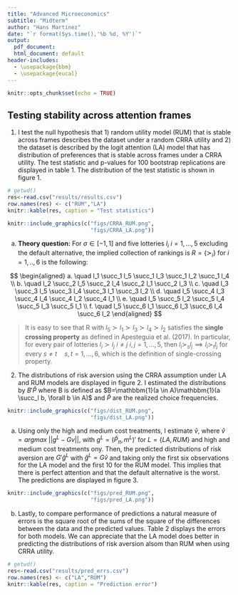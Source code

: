 ```yaml
---
title: "Advanced Microeconomics"
subtitle: "Midterm"
author: "Hans Martinez"
date: "`r format(Sys.time(),'%b %d, %Y')`"
output:
  pdf_document:
  html_document: default
header-includes:
  - \usepackage{bbm}
  - \usepackage{eucal}
---
```


```r
knitr::opts_chunk$set(echo = TRUE)
```

## Testing stability across attention frames

1. I test the null hypothesis that 1) random utility model (RUM) that is stable across frames describes the dataset under a random CRRA utility and 2) the dataset is described by the logit attention (LA) model that has distribution of preferences that is stable across frames under a CRRA utility. The test statistic and p-values for 100 bootstrap replications are displayed in table 1. The distribution of the test statistic is shown in figure 1.

```r
# getwd()
res<-read.csv("results/results.csv")
row.names(res) <- c("RUM","LA")
knitr::kable(res, caption = "Test statistics")
```

<!-- ![Distribution of the test statistics](figs/CRRA_RUM.png){width="50%"}![](figs/CRRA_LA.png){width="50%"} -->



```r
knitr::include_graphics(c("figs/CRRA_RUM.png",
                          "figs/CRRA_LA.png"))
```

a. **Theory question:** For $\sigma \in [-1,1]$ and five lotteries $l_i$ $i=1,...,5$ excluding the default alternative, the implied collection of rankings is $R=\{\succ_i\} \text{ for } i=1,..,6$ is the following:

$$
\begin{aligned}
a. \quad l_1 \succ_1 l_5 \succ_1 l_3 \succ_1 l_2 \succ_1 l_4 \\
b. \quad l_2 \succ_2 l_5 \succ_2 l_4 \succ_2 l_1 \succ_2 l_3 \\
c. \quad l_3 \succ_3 l_5 \succ_3 l_4 \succ_3 l_1 \succ_3 l_2 \\ 
d. \quad l_5 \succ_4 l_3 \succ_4 l_4 \succ_4 l_2 \succ_4 l_1 \\ 
e. \quad l_5 \succ_5 l_2 \succ_5 l_4 \succ_5 l_3 \succ_5 l_1 \\
f. \quad l_5 \succ_6 l_1 \succ_6 l_3 \succ_6 l_4 \succ_6 l_2
\end{aligned}
$$

>It is easy to see that R with $l_5 \succ l_1 \succ l_3 \succ l_4 \succ l_2$ satisfies the **single crossing property** as defined in Apesteguia et al. (2017). In particular, for every pair of lotteries $l_i \succ l_j$ $i \ne j$ $i,j=1,...,5$, then $l_i \succ_s l_j \implies l_i \succ_t l_j$ for every $s \ne t \quad s,t=1,...,6$, which is the definition of single-crossing property.

2. The distributions of risk aversion using the CRRA assumption under LA and RUM models are displayed in figure 2. I estimated the distributions by $B'\hat P$ where B is defined as $B=\mathbbm{1}(a \in A)\mathbbm{1}(a \succ_l b, \forall b \in A)$ and $\hat P$ are the realized choice frequencies.

```r
knitr::include_graphics(c("figs/dist_RUM.png",
                          "figs/dist_LA.png"))
```

a. Using only the high and medium cost treatments, I estimate $\hat v$, where $\hat v = argmax \;||g^L-Gv ||$, with $g^L=(\hat P_{\pi}, m^L)'$ for $L=\{LA, RUM \}$ and high and medium cost treatments ony. Then, the predicted distributions of risk aversion are $G'\hat{g}^L$ with $\hat{g}^L=G \hat v$ and taking only the first six observations for the LA model and the first 10 for the RUM model. This implies that there is perfect attention and that the default alternative is the worst. The predictions are displayed in figure 3.

```r
knitr::include_graphics(c("figs/pred_RUM.png",
                          "figs/pred_LA.png"))
```

b. Lastly, to compare performance of predictions a natural measure of errors is the square root of the sums of the square of the differences between the data and the predicted values. Table 2 displays the errors for both models. We can appreciate that the LA model does better in predicting the distributions of risk aversion alsom than RUM when using CRRA utility.

```r
# getwd()
res<-read.csv("results/pred_errs.csv")
row.names(res) <- c("LA","RUM")
knitr::kable(res, caption = "Prediction error")
```